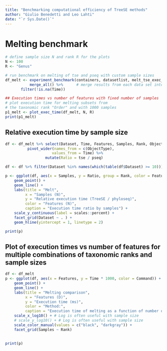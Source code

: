 ```yaml
---
title: "Benchmarking computational efficiency of TreeSE methods"
author: "Giulio Benedetti and Leo Lahti"
date: "`r Sys.Date()`"
---
```


# Melting benchmark

```r
# define sample size N and rank R for the plots
N <- 100
R <- "Genus"
```


```r
# run benchmark on melting of tse and pseq with custom sample sizes
df_melt <- experiment_benchmark(containers, datasetlist, melt_tse_exec_time, melt_pseq_exec_time, sample_sizes) %>%
           merge_all() %>%      # merge results from each data set into one data frame
	   filter(!is.na(Time)) 
```



```r
## Execution times vs number of features with fixed number of samples
# plot execution time for melting subsets from
# the taxonomic rank "Order" and with 1000 samples 
p1_melt <- plot_exec_time(df_melt, N, R)
print(p1_melt)
```


## Relative execution time by sample size


```r
df <- df_melt %>% select(Dataset, Time, Features, Samples, Rank, ObjectType) %>%
		  pivot_wider(names_from = c(ObjectType),
                     values_from = Time) %>%
                  mutate(Ratio = tse / pseq) 

df <- df %>% filter(Dataset %in% names(which(table(df$Dataset) >= 10)))

p <- ggplot(df, aes(x = Samples, y = Ratio, group = Rank, color = Features)) + 
    geom_point() + 
    geom_line() +
    labs(title = "Melt",
         x = "Samples (N)",
         y = "Relative execution time (TreeSE / phyloseq)",
         color = "Features (N)",
         caption = "Execution time ratio by samples") +
    scale_y_continuous(label = scales::percent) +
    facet_grid(Dataset ~ . ) +
    geom_hline(yintercept = 1, linetype = 2)    

print(p)
```

## Plot of execution times vs number of features for multiple combinations of taxonomic ranks and sample sizes

```r
df <- df_melt 
p <- ggplot(df, aes(x = Features, y = Time * 1000, color = Command)) + 
    geom_point() + 
    geom_line() +
    labs(title = "Melting comparison",
         x = "Features (D)",
         y = "Execution time (ms)",
         color = "Method:",
         caption = "Execution time of melting as a function of number of features") +
    scale_x_log10() + # Log is often useful with sample size
    # scale_y_log10() + # Log is often useful with sample size
    scale_color_manual(values = c("black", "darkgray")) +
    facet_grid(Samples ~ Rank)
  

print(p)
```
